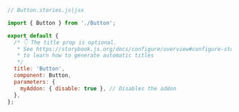 ```js
// Button.stories.js|jsx

import { Button } from './Button';

export default {
  /* 👇 The title prop is optional.
   * See https://storybook.js.org/docs/configure/overview#configure-story-loading
   * to learn how to generate automatic titles
   */
  title: 'Button',
  component: Button,
  parameters: {
    myAddon: { disable: true }, // Disables the addon
  },
};
```

